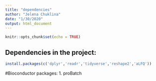 ```yaml
---
title: "dependencies"
author: "Jelena Chuklina"
date: "1/30/2020"
output: html_document
---
```


```r
knitr::opts_chunk$set(echo = TRUE)
```

## Dependencies in the project:

```r
install.packages(c('dplyr','readr','tidyverse','reshape2','aLFQ'))
```


#Bioconductor packages:
1. proBatch